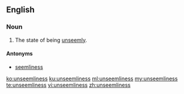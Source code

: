 ==English==

===Noun===
{{en-noun|~|unseemlinesses}}

# The state of being [[unseemly]].

====Antonyms====
* [[seemliness]]

[[ko:unseemliness]]
[[ku:unseemliness]]
[[ml:unseemliness]]
[[my:unseemliness]]
[[te:unseemliness]]
[[vi:unseemliness]]
[[zh:unseemliness]]